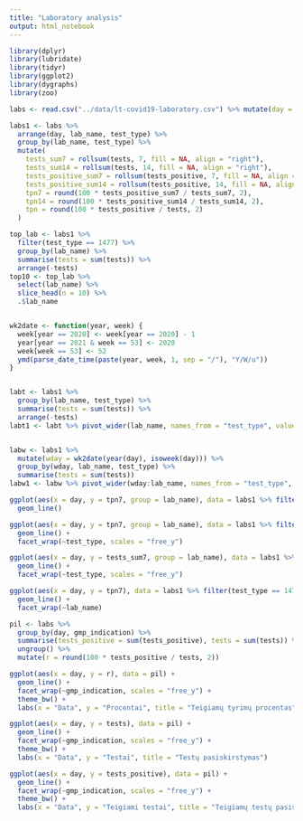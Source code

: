 ```yaml
---
title: "Laboratory analysis"
output: html_notebook
---
```



```r
library(dplyr)
library(lubridate)
library(tidyr)
library(ggplot2)
library(dygraphs)
library(zoo)
```

```r
labs <- read.csv("../data/lt-covid19-laboratory.csv") %>% mutate(day = ymd(day))
```

```r
labs1 <- labs %>%
  arrange(day, lab_name, test_type) %>%
  group_by(lab_name, test_type) %>%
  mutate(
    tests_sum7 = rollsum(tests, 7, fill = NA, align = "right"),
    tests_sum14 = rollsum(tests, 14, fill = NA, align = "right"),
    tests_positive_sum7 = rollsum(tests_positive, 7, fill = NA, align = "right"),
    tests_positive_sum14 = rollsum(tests_positive, 14, fill = NA, align = "right"),
    tpn7 = round(100 * tests_positive_sum7 / tests_sum7, 2),
    tpn14 = round(100 * tests_positive_sum14 / tests_sum14, 2),
    tpn = round(100 * tests_positive / tests, 2)
  )

top_lab <- labs1 %>%
  filter(test_type == 1477) %>%
  group_by(lab_name) %>%
  summarise(tests = sum(tests)) %>%
  arrange(-tests)
top10 <- top_lab %>%
  select(lab_name) %>%
  slice_head(n = 10) %>%
  .$lab_name


wk2date <- function(year, week) {
  week[year == 2020] <- week[year == 2020] - 1
  year[year == 2021 & week == 53] <- 2020
  week[week == 53] <- 52
  ymd(parse_date_time(paste(year, week, 1, sep = "/"), "Y/W/u"))
}


labt <- labs1 %>%
  group_by(lab_name, test_type) %>%
  summarise(tests = sum(tests)) %>%
  arrange(-tests)
labt1 <- labt %>% pivot_wider(lab_name, names_from = "test_type", values_from = "tests", values_fill = 0)


labw <- labs1 %>%
  mutate(wday = wk2date(year(day), isoweek(day))) %>%
  group_by(wday, lab_name, test_type) %>%
  summarise(tests = sum(tests))
labw1 <- labw %>% pivot_wider(wday:lab_name, names_from = "test_type", values_from = "tests", values_fill = 0)
```

```r
ggplot(aes(x = day, y = tpn7, group = lab_name), data = labs1 %>% filter(test_type == 1477, lab_name %in% top10)) +
  geom_line()
```



```r
ggplot(aes(x = day, y = tpn7, group = lab_name), data = labs1 %>% filter(lab_name %in% top10)) +
  geom_line() +
  facet_wrap(~test_type, scales = "free_y")
```

```r
ggplot(aes(x = day, y = tests_sum7, group = lab_name), data = labs1 %>% filter(lab_name %in% top10)) +
  geom_line() +
  facet_wrap(~test_type, scales = "free_y")
```


```r
ggplot(aes(x = day, y = tpn7), data = labs1 %>% filter(test_type == 1477, lab_name %in% top10)) +
  geom_line() +
  facet_wrap(~lab_name)
```
```r
pil <- labs %>%
  group_by(day, gmp_indication) %>%
  summarise(tests_positive = sum(tests_positive), tests = sum(tests)) %>%
  ungroup() %>%
  mutate(r = round(100 * tests_positive / tests, 2))
```

```r
ggplot(aes(x = day, y = r), data = pil) +
  geom_line() +
  facet_wrap(~gmp_indication, scales = "free_y") +
  theme_bw() +
  labs(x = "Data", y = "Procentai", title = "Teigiamų tyrimų procentas")
```

```r
ggplot(aes(x = day, y = tests), data = pil) +
  geom_line() +
  facet_wrap(~gmp_indication, scales = "free_y") +
  theme_bw() +
  labs(x = "Data", y = "Testai", title = "Testų pasiskirstymas")
```


```r
ggplot(aes(x = day, y = tests_positive), data = pil) +
  geom_line() +
  facet_wrap(~gmp_indication, scales = "free_y") +
  theme_bw() +
  labs(x = "Data", y = "Teigiami testai", title = "Teigiamų testų pasiskirstymas")
```
